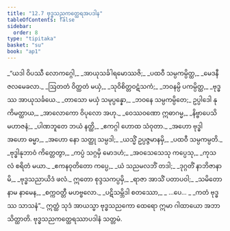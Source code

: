 ```yaml
---
title: "12.7 ဗုဒ္ဓသညကတ္ထေရအပဒါန"
tableOfContents: false
sidebar:
  order: 8
type: "tipitaka"
basket: "su"
book: "ap1"
---
```



<DynamicBreadcrumb />

<Division number="57" book="ap1">

<Paragraph number="2009" type="verses" book="ap1">
_“ယဒါ ဝိပဿီ လောကဂ္ဂေါ,_  
_အာယုသင်္ခါရမောဿဇိ;_  
_ပထဝီ သမ္ပကမ္ပိတ္ထ,_  
_မေဒနီ ဇလမေခလာ._  

</Paragraph>

</Division>
<Division number="58" book="ap1">

<Paragraph number="2010" type="verses" book="ap1">
_ဩတတံ ဝိတ္ထတံ မယှံ,_  
_သုဝိစိတ္တဝဋံသကံ;_  
_ဘဝနမ္ပိ ပကမ္ပိတ္ထ,_  
_ဗုဒ္ဓဿ အာယုသင်္ခယေ._  

</Paragraph>

</Division>
<Division number="59" book="ap1">

<Paragraph number="2011" type="verses" book="ap1">
_တာသော မယှံ သမုပ္ပန္နော,_  
_ဘဝနေ သမ္ပကမ္ပိတေ;_  
ဥပ္ပါဒေါ နု ကိမတ္ထာယ,_  
_အာလောကော ဝိပုလော အဟု._  

</Paragraph>

</Division>
<Division number="60" book="ap1">

<Paragraph number="2012" type="verses" book="ap1">
_ဝေဿဝဏော ဣဓာဂမ္မ,_  
_နိဗ္ဗာပေသိ မဟာဇနံ;_  
_ပါဏဘူတေ ဘယံ နတ္ထိ,_  
_ဧကဂ္ဂါ ဟောထ သံဝုတာ._  

</Paragraph>

</Division>
<Division number="61" book="ap1">

<Paragraph number="2013" type="verses" book="ap1">
_အဟော ဗုဒ္ဓါ အဟော ဓမ္မာ,_  
_အဟော နော သတ္ထု သမ္ပဒါ;_  
_ယသ္မိံ ဥပ္ပဇ္ဇမာနမှိ,_  
_ပထဝီ သမ္ပကမ္ပတိ._  

</Paragraph>

</Division>
<Division number="62" book="ap1">

<Paragraph number="2014" type="verses" book="ap1">
_ဗုဒ္ဓါနုဘာဝံ ကိတ္တေတွာ,_  
_ကပ္ပံ သဂ္ဂမှိ မောဒဟံ;_  
_အဝသေသေသု ကပ္ပေသု,_  
_ကုသလံ စရိတံ မယာ._  

</Paragraph>

</Division>
<Division number="63" book="ap1">

<Paragraph number="2015" type="verses" book="ap1">
_ဧကနဝုတိတော ကပ္ပေ,_  
_ယံ သညမလဘိံ တဒါ;_  
_ဒုဂ္ဂတိံ နာဘိဇာနာမိ,_  
_ဗုဒ္ဓသညာယိဒံ ဖလံ._  

</Paragraph>

</Division>
<Division number="64" book="ap1">

<Paragraph number="2016" type="verses" book="ap1">
ဣတော စုဒ္ဒသကပ္ပမှိ,_  
_ရာဇာ အာသိံ ပတာပဝါ;_  
_သမိတော နာမ နာမေန,_  
_စက္ကဝတ္တီ မဟဗ္ဗလော._  

</Paragraph>

</Division>
<Division number="65" book="ap1">

<Paragraph number="2017" type="verses" book="ap1">
_ပဋိသမ္ဘိဒါ စတဿော,_  
_ …ပေ… _  
_ကတံ ဗုဒ္ဓဿ သာသနံ”._  

</Paragraph>

<Paragraph number="2018" book="ap1">
ဣတ္ထံ သုဒံ အာယသ္မာ ဗုဒ္ဓသညကော ထေရော ဣမာ ဂါထာယော အဘာသိတ္ထာတိ.

</Paragraph>
</Division>

<Paragraph number="2019" type="center" book="ap1">
ဗုဒ္ဓသညကတ္ထေရဿာပဒါနံ သတ္တမံ.
</Paragraph>
